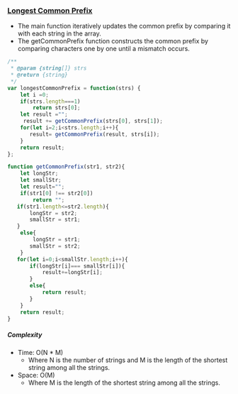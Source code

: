 ### [Longest Common Prefix](https://leetcode.com/problems/longest-common-prefix)

- The main function iteratively updates the common prefix by comparing it with each string in the array.
- The getCommonPrefix function constructs the common prefix by comparing characters one by one until a mismatch occurs.


```js copy
/**
 * @param {string[]} strs
 * @return {string}
 */
var longestCommonPrefix = function(strs) {
    let i =0;
    if(strs.length===1)
        return strs[0];
    let result ="";
     result += getCommonPrefix(strs[0], strs[1]);
    for(let i=2;i<strs.length;i++){
       result= getCommonPrefix(result, strs[i]);
    }
    return result;
};

function getCommonPrefix(str1, str2){
    let longStr;
    let smallStr;
    let result="";
    if(str1[0] !== str2[0])
        return "";
   if(str1.length<=str2.length){
       longStr = str2;
       smallStr = str1;
   }
    else{
        longStr = str1;
       smallStr = str2;
    }
   for(let i=0;i<smallStr.length;i++){
       if(longStr[i]=== smallStr[i]){
           result+=longStr[i];
       }
       else{
           return result;
       }
    } 
    return result;
}
```

##### Complexity

- Time: O(N * M)
  - Where N is the number of strings and M is the length of the shortest string among all the strings.
- Space: O(M)
  - Where M is the length of the shortest string among all the strings.

